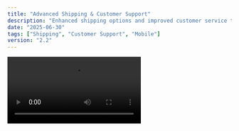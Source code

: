 ```yaml
---
title: "Advanced Shipping & Customer Support"
description: "Enhanced shipping options and improved customer service tools"
date: "2025-06-30"
tags: ["Shipping", "Customer Support", "Mobile"]
version: "2.2"
---
```


<Video src="/demo.mp4" />

- **Advanced shipping calculator** with real-time rates from major carriers
- **Enhanced customer support portal** with live chat and ticket system
- **Mobile app optimization** for better shopping experience on mobile devices
- **Improved order tracking** with detailed shipping updates and notifications

<Accordion type="multiple" collapsible="true" className="w-full not-prose">
  <AccordionItem value="item-1">
    <AccordionTrigger>✨ Features</AccordionTrigger>
    <AccordionContent className="flex flex-col gap-4 text-balance">
      <ul className="list-disc space-y-2 pl-4">
        <li>
          <strong>Real-time shipping rates</strong> from UPS, FedEx, DHL, and
          USPS with automatic calculation
        </li>
        <li>
          Live chat support with AI-powered responses and human agent escalation
        </li>
        <li>
          Advanced order tracking with GPS location and delivery estimates
        </li>
        <li>Mobile-optimized checkout with Apple Pay and Google Pay support</li>
        <li>Customer feedback system with automated follow-up emails</li>
      </ul>
    </AccordionContent>
  </AccordionItem>
  <AccordionItem value="item-2">
    <AccordionTrigger>🐛 Bug Fixes</AccordionTrigger>
    <AccordionContent className="flex flex-col gap-4 text-balance">
      <ul className="list-disc space-y-2 pl-4">
        <li>Fixed shipping rate calculation errors for international orders</li>
        <li>Resolved live chat connection issues on mobile devices</li>
        <li>Corrected order tracking display problems</li>
        <li>Fixed mobile payment processing delays</li>
        <li>Improved customer support ticket response times</li>
      </ul>
    </AccordionContent>
  </AccordionItem>
</Accordion>
